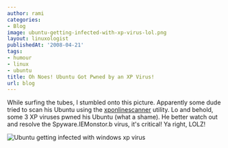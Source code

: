 ```yaml
---
author: rami
categories:
- Blog
image: ubuntu-getting-infected-with-xp-virus-lol.png
layout: linuxologist
publishedAt: '2008-04-21'
tags:
- humour
- linux
- ubuntu
title: Oh Noes! Ubuntu Got Pwned by an XP Virus!
url: blog
---
```


While surfing the tubes, I stumbled onto this picture. Apparently some dude tried to scan his Ubuntu using the [xponlinescanner](http://xponlinescanner.com/) utility. Lo and behold, some 3 XP viruses pwned his Ubuntu (what a shame). He better watch out and resolve the Spyware.IEMonstor.b virus, it's critical! Ya right, LOLZ!


![Ubuntu getting infected with windows xp virus](/assets/images/content/blog/ubuntu-getting-infected-with-xp-virus-lol.png)